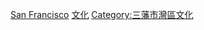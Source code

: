 {{Commonscat|Culture of San Francisco}}

[[Category:美國各城市文化|San Francisco]]
[[Category:三藩市|文化]]
[[Category:三藩市灣區文化|Category:三藩市灣區文化]]